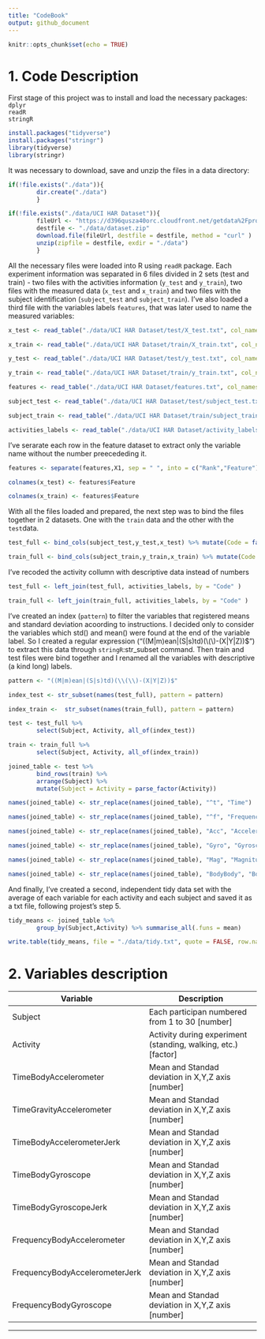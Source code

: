 ```yaml
---
title: "CodeBook"
output: github_document
---
```


```r
knitr::opts_chunk$set(echo = TRUE)
```

# 1. Code Description

First stage of this project was to install and load the necessary packages:  
`dplyr`  
`readR`  
`stringR`  

```r

install.packages("tidyverse")
install.packages("stringr")
library(tidyverse)
library(stringr)

```

It was necessary to download, save and unzip the files in a data directory:

```r

if(!file.exists("./data")){
        dir.create("./data")
        }

if(!file.exists("./data/UCI HAR Dataset")){
        fileUrl <- "https://d396qusza40orc.cloudfront.net/getdata%2Fprojectfiles%2FUCI%20HAR%20Dataset.zip"
        destfile <- "./data/dataset.zip"
        download.file(fileUrl, destfile = destfile, method = "curl" )
        unzip(zipfile = destfile, exdir = "./data")
        }
```

All the necessary files were loaded into R using `readR` package. Each experiment information was separated in 6 files divided in 2 sets (test and train) - two files with the activities information (`y_test` and `y_train`), two files with the measured data (`x_test` and `x_train`) and two files with the subject identification (`subject_test` and `subject_train`). I've also loaded a third file with the variables labels `features`, that was later used to name the measured variables:

```r

x_test <- read_table("./data/UCI HAR Dataset/test/X_test.txt", col_names = FALSE)

x_train <- read_table("./data/UCI HAR Dataset/train/X_train.txt", col_names = FALSE)

y_test <- read_table("./data/UCI HAR Dataset/test/y_test.txt", col_names = "Code", col_types = cols(.default = col_factor(Code = col_factor(levels = c("1","2","3","4","5","6" )))))

y_train <- read_table("./data/UCI HAR Dataset/train/y_train.txt", col_names = "Code",  col_types = cols(.default = col_factor(Code = col_factor(levels = c("1","2","3","4","5","6" )))))

features <- read_table("./data/UCI HAR Dataset/features.txt", col_names = FALSE)

subject_test <- read_table("./data/UCI HAR Dataset/test/subject_test.txt", col_names = "Subject", col_types = cols(.default = col_number()))

subject_train <- read_table("./data/UCI HAR Dataset/train/subject_train.txt", col_names = "Subject", col_types = cols(.default = col_number()))

activities_labels <- read_table("./data/UCI HAR Dataset/activity_labels.txt", col_names = c("Code","Activity"), col_types = cols(Code = col_factor(levels = c("1","2","3","4","5","6" ))))
```

I've serarate each row in the feature dataset to extract only the variable name without the number preecededing it. 

```r

features <- separate(features,X1, sep = " ", into = c("Rank","Feature"))

colnames(x_test) <- features$Feature 

colnames(x_train) <- features$Feature

```

With all the files loaded and prepared, the next step was to bind the files together in 2 datasets. One with the `train` data and the other with the `test`data. 

```r

test_full <- bind_cols(subject_test,y_test,x_test) %>% mutate(Code = factor(Code, levels = c("1","2","3","4","5","6" )))

train_full <- bind_cols(subject_train,y_train,x_train) %>% mutate(Code = factor(Code, levels = c("1","2","3","4","5","6" )))
```

I've recoded the activity collumn with descriptive data instead of numbers

```r

test_full <- left_join(test_full, activities_labels, by = "Code" )

train_full <- left_join(train_full, activities_labels, by = "Code" )

```

I've created an index (`pattern`) to filter the variables that registered means and standard deviation acoording to instructions. I decided only to consider the variables which std() and mean() were found at the end of the variable label. So I created a regular expression ("((M|m)ean|(S|s)td)(\\(\\)-(X|Y|Z))$") to extract this data through `stringR`:str_subset command. Then train and test files were bind together and I renamed all the variables with descriptive (a kind long) labels.

```r

pattern <- "((M|m)ean|(S|s)td)(\\(\\)-(X|Y|Z))$"

index_test <- str_subset(names(test_full), pattern = pattern)

index_train <-  str_subset(names(train_full), pattern = pattern)

test <- test_full %>%
        select(Subject, Activity, all_of(index_test))

train <- train_full %>%
        select(Subject, Activity, all_of(index_train))

joined_table <- test %>%
        bind_rows(train) %>%
        arrange(Subject) %>% 
        mutate(Subject = Activity = parse_factor(Activity))

names(joined_table) <- str_replace(names(joined_table), "^t", "Time")

names(joined_table) <- str_replace(names(joined_table), "^f", "Frequency")

names(joined_table) <- str_replace(names(joined_table), "Acc", "Accelerometer")

names(joined_table) <- str_replace(names(joined_table), "Gyro", "Gyroscope")

names(joined_table) <- str_replace(names(joined_table), "Mag", "Magnitude")

names(joined_table) <- str_replace(names(joined_table), "BodyBody", "Body")

```


And finally, I've created a second, independent tidy data set with the average of each variable for each activity and each subject and saved it as a txt file, following projest's step 5.

```r

tidy_means <- joined_table %>%
        group_by(Subject,Activity) %>% summarise_all(.funs = mean)

write.table(tidy_means, file = "./data/tidy.txt", quote = FALSE, row.names = FALSE)

```

# 2. Variables description

Variable                                      | Description              
----------------------------------------------|------------------------------------------------
Subject                                       | Each participan numbered from 1 to 30 [number]
Activity                                      | Activity during experiment (standing, walking, etc.) [factor]
TimeBodyAccelerometer                         | Mean and Standad deviation in X,Y,Z axis [number]
TimeGravityAccelerometer                      | Mean and Standad deviation in X,Y,Z axis [number]
TimeBodyAccelerometerJerk                     | Mean and Standad deviation in X,Y,Z axis [number]
TimeBodyGyroscope                             | Mean and Standad deviation in X,Y,Z axis [number]
TimeBodyGyroscopeJerk                         | Mean and Standad deviation in X,Y,Z axis [number]
FrequencyBodyAccelerometer                    | Mean and Standad deviation in X,Y,Z axis [number]
FrequencyBodyAccelerometerJerk                | Mean and Standad deviation in X,Y,Z axis [number]
FrequencyBodyGyroscope                        | Mean and Standad deviation in X,Y,Z axis [number]
----------------------------------------------------------------------------------------------

